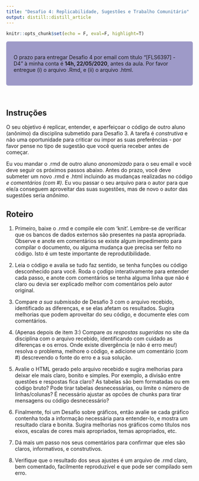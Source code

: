 ```yaml
---
title: "Desafio 4: Replicabilidade, Sugestões e Trabalho Comunitário"
output: distill::distill_article
---
```


```r
knitr::opts_chunk$set(echo = F, eval=F, highlight=T)
```


<style>
div.purple { background-color:#9e9ac8; border-radius: 5px; padding: 20px;}
</style>

<div class = "purple">
O prazo para entregar Desafio 4 por email com título “[FLS6397] - D4” à minha conta é **14h, 22/05/2020**, antes da aula. Por favor entregue (i) o arquivo .Rmd, e (ii) o arquivo .html.
</div>

<br>

## Instruções

O seu objetivo é replicar, entender, e aperfeiçoar o código de outro aluno (anônimo) da disciplina submetido para Desafio 3. A tarefa é *construtiva* e não uma oportunidade para criticar ou impor as suas preferências - por favor pense no tipo de sugestão que você queria receber antes de começar.

Eu vou mandar o .rmd de outro aluno *anonomizado* para o seu email e você deve seguir os próximos passos abaixo. Antes do prazo, você deve submeter um novo .rmd e .html incluindo as mudanças realizadas no código *e comentários (com #)*. Eu vou passar o seu arquivo para o autor para que ele/a conseguem aproveitar das suas sugestões, mas de novo o autor das sugestões seria *anônimo*.

## Roteiro

1. Primeiro, baixe o .rmd e compile ele com 'knit'. Lembre-se de verificar que os bancos de dados externos são presentes na pasta apropriada. Observe e anote em comentários se existe algum impedimento para compilar o documento, ou alguma mudança que precisa ser feito no código. Isto é um teste importante de reprodutibilidade.

2. Leia o código e avalia se tudo faz sentido, se tenha funções ou código desconhecido para você. Roda o çodigo interativamente para entender cada passo, e anote com comentários se tenha alguma linha que não é claro ou devia ser explicado melhor com comentários pelo autor original.

3. Compare *a sua submissão* de Desafio 3 com o arquivo recebido, identificado as diferenças, e se elas afetam os resultados. Sugira melhorias que podem aproveitar do seu código, e documente eles com comentários.

4. (Apenas depois de item 3:) Compare *as respostas sugeridas* no site da disciplina com o arquivo recebido, identificando com cuidado as diferenças e os erros. Onde existe divergência (e não é erro meu!) resolva o problema, melhore o código, e adicione um comentário (com #) descrevendo o fonte do erro e a sua solução.

5. Avalie o HTML gerado pelo arquivo recebido e sugira melhorias para deixar ele mais claro, bonito e simples. Por exemplo, a divisão entre questões e respostas fica claro? As tabelas são bem formatadas ou em código bruto? Pode tirar tabelas desnecessárias, ou limite o número de linhas/colunas? É necessário ajustar as opcões de chunks para tirar mensagens ou código desnecessário?

6. Finalmente, foi um Desafio sobre gráficos, então avalie se cada gráfico contenha toda a informação necessária para entender-lo, e mostra um resultado clara e bonita. Sugira melhorias nos gráficos como títulos nos eixos, escalas de cores mais apropriados, temas apropriados, etc.

7. Dá mais um passo nos seus comentários para confirmar que eles são claros, informativos, e construtivos. 

8. Verifique que o resultado dos seus ajustes é um arquivo de .rmd claro, bem comentado, facilmente reproduzível e que pode ser compilado sem erro.

